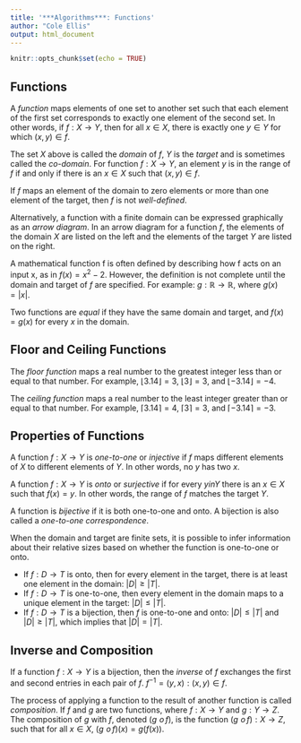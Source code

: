```yaml
---
title: '***Algorithms***: Functions'
author: "Cole Ellis"
output: html_document
---
```


```r
knitr::opts_chunk$set(echo = TRUE)
```

## Functions
A *function* maps elements of one set to another set such that each element of the first set corresponds to exactly one element of the second set.  In other words, if $f : X \rightarrow Y$, then for all $x \in X$, there is exactly one $y \in Y$ for which $(x, y) \in f$.

The set $X$ above is called the *domain* of $f$, $Y$ is the *target* and is sometimes called the *co-domain*.  For function $f: X \rightarrow Y$, an element $y$ is in the range of $f$ if and only if there is an $x \in X$ such that $(x,y) \in f$.

If $f$ maps an element of the domain to zero elements or more than one element of the target, then $f$ is not *well-defined*.

Alternatively, a function with a finite domain can be expressed graphically as an *arrow diagram*. In an arrow diagram for a function $f$, the elements of the domain $X$ are listed on the left and the elements of the target $Y$ are listed on the right.

A mathematical function f is often defined by describing how f acts on an input x, as in $f(x) = x^2 − 2$.  However, the definition is not complete until the domain and target of $f$ are specified. For example: $g: \mathbb{R} \rightarrow \mathbb{R}$, where $g(x) = |x|$.

Two functions are *equal* if they have the same domain and target, and $f(x) = g(x)$ for every $x$ in the domain.

## Floor and Ceiling Functions
The *floor function* maps a real number to the greatest integer less than or equal to that number.  For example, $\left\lfloor{3.14}\right\rfloor = 3$, $\left\lfloor{3}\right\rfloor = 3$, and $\left\lfloor{-3.14}\right\rfloor= -4$.

The *ceiling function* maps a real number to the least integer greater than or equal to that number.  For example, $\left\lceil{3.14}\right\rceil = 4$, $\left\lceil{3}\right\rceil = 3$, and $\left\lceil{-3.14}\right\rceil = -3$.

## Properties of Functions
A function $f : X \rightarrow Y$ is *one-to-one* or *injective* if $f$ maps different elements of $X$ to different elements of $Y$.  In other words, no $y$ has two $x$.

A function $f : X \rightarrow Y$ is *onto* or *surjective* if for every $y in Y$ there is an $x \in X$ such that $f(x) = y$.  In other words, the range of $f$ matches the target $Y$.

A function is *bijective* if it is both one-to-one and onto.  A bijection is also called a *one-to-one correspondence*.

When the domain and target are finite sets, it is possible to infer information about their relative sizes based on whether the function is one-to-one or onto.

- If $f: D \rightarrow T$ is onto, then for every element in the target, there is at least one element in the domain: $|D| ≥ |T|$.
- If $f: D \rightarrow T$ is one-to-one, then every element in the domain maps to a unique element in the target: $|D| ≤ |T|$.
- If $f: D \rightarrow T$ is a bijection, then $f$ is one-to-one and onto: $|D| ≤ |T|$ and $|D| ≥ |T|$, which implies that $|D| = |T|$.

## Inverse and Composition
If a function $f : X \rightarrow Y$ is a bijection, then the *inverse* of $f$ exchanges the first and second entries in each pair of $f$.  $f^{-1} = {(y,x) : (x,y) \in f}$.

The process of applying a function to the result of another function is called *composition*.  If $f$ and $g$ are two functions, where $f: X \rightarrow Y$ and $g: Y \rightarrow Z$. The composition of $g$ with $f$, denoted $(g\,\, ο \,f)$, is the function $(g\,\, o \,f): X \rightarrow Z,$ such that for all $x \in X$, $(g\,\, o\, f)(x) = g(f(x))$.

